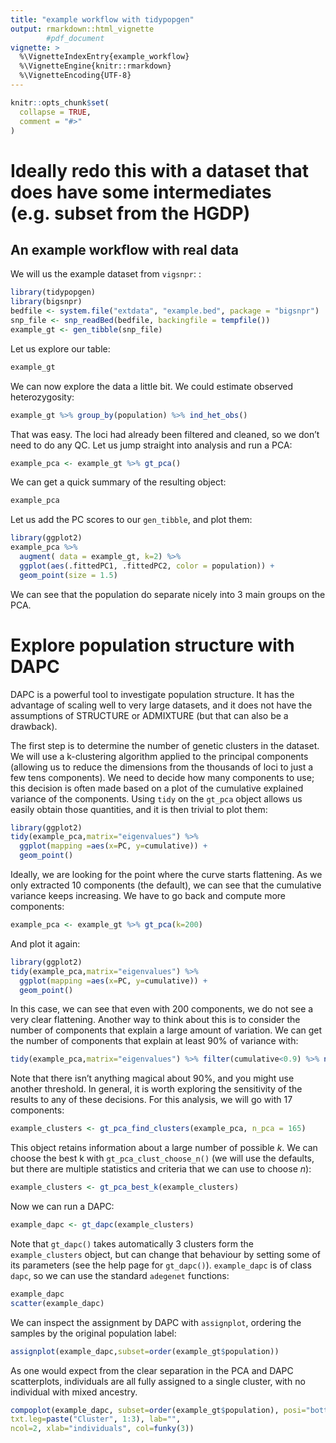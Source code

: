 ```yaml
---
title: "example workflow with tidypopgen"
output: rmarkdown::html_vignette
        #pdf_document
vignette: >
  %\VignetteIndexEntry{example_workflow}
  %\VignetteEngine{knitr::rmarkdown}
  %\VignetteEncoding{UTF-8}
---
```


```r
knitr::opts_chunk$set(
  collapse = TRUE,
  comment = "#>"
)
```


# Ideally redo this with a dataset that does have some intermediates (e.g. subset from the HGDP)

## An example workflow with real data
We will us the example dataset from `vigsnpr`:
:
```r
library(tidypopgen)
library(bigsnpr)
bedfile <- system.file("extdata", "example.bed", package = "bigsnpr")
snp_file <- snp_readBed(bedfile, backingfile = tempfile())
example_gt <- gen_tibble(snp_file)
```

Let us explore our table:
```r
example_gt
```

We can now explore the data a little bit. We could estimate observed heterozygosity:
```r
example_gt %>% group_by(population) %>% ind_het_obs()
```


That was easy. The loci had already been filtered and cleaned, so we don't need 
to do any QC. Let us jump straight into analysis and run a PCA:
```r
example_pca <- example_gt %>% gt_pca()
```

We can get a quick summary of the resulting object:
```r
example_pca
```

Let us add the PC scores to our `gen_tibble`, and plot them:
```r
library(ggplot2)
example_pca %>% 
  augment( data = example_gt, k=2) %>%
  ggplot(aes(.fittedPC1, .fittedPC2, color = population)) + 
  geom_point(size = 1.5)
```
We can see that the population do separate nicely into 3 main groups on the PCA.

# Explore population structure with DAPC

DAPC is a powerful tool to investigate population structure. It has the advantage of
scaling well to very large datasets, and it does not have the assumptions of STRUCTURE or
ADMIXTURE (but that can also be a drawback).

The first step is to determine the number of genetic clusters in the dataset. We will use
a k-clustering algorithm applied to the principal components (allowing us to reduce
the dimensions from the thousands of loci to just a few tens components). We need to decide how 
many components to use; this decision is often made based on a plot of the cumulative
explained variance of the components.
Using `tidy` on the `gt_pca` object allows us easily obtain those quantities, and it is then
trivial to plot them:
```r
library(ggplot2)
tidy(example_pca,matrix="eigenvalues") %>%
  ggplot(mapping =aes(x=PC, y=cumulative)) +
  geom_point()

```

Ideally, we are looking for the point where the curve starts flattening. As we only extracted
10 components (the default), we can see that the cumulative variance keeps increasing. We
have to go back and compute more components:
```r
example_pca <- example_gt %>% gt_pca(k=200)
```

And plot it again:
```r
library(ggplot2)
tidy(example_pca,matrix="eigenvalues") %>%
  ggplot(mapping =aes(x=PC, y=cumulative)) +
  geom_point()

```

In this case, we can see that even with 200 components, we do not see a very clear flattening. Another
way to think about this is to consider the number of components that explain a large amount
of variation. We can get the number of components that explain at least 90% of variance with:
```r
tidy(example_pca,matrix="eigenvalues") %>% filter(cumulative<0.9) %>% nrow()+1 
```

Note that there isn't anything magical about 90%, and you might use another threshold. In
general, it is worth exploring the sensitivity of the results to any of these decisions.
For this analysis, we will go with 17 components:

```r
example_clusters <- gt_pca_find_clusters(example_pca, n_pca = 165)
```

This object retains information about a large number of possible *k*. We can choose
the best k with `gt_pca_clust_choose_n()` (we will use the defaults, but there
are multiple statistics and criteria that we can use to choose *n*):
```r
example_clusters <- gt_pca_best_k(example_clusters)
```

Now we can run a DAPC:
```r
example_dapc <- gt_dapc(example_clusters)
```

Note that `gt_dapc()` takes automatically 3 clusters form the `example_clusters` object,
but can change that behaviour by setting some of its parameters (see the help
page for `gt_dapc()`).
`example_dapc` is of class `dapc`, so we can use the standard `adegenet` functions:
```r
example_dapc
scatter(example_dapc)
```
We can inspect the assignment by DAPC with `assignplot`, ordering the samples
by the original population label:
```r
assignplot(example_dapc,subset=order(example_gt$population))
```


As one would expect from the clear separation in the PCA and DAPC scatterplots,
individuals are all fully assigned to a single cluster, with no individual with
mixed ancestry.

```r
compoplot(example_dapc, subset=order(example_gt$population), posi="bottomright",
txt.leg=paste("Cluster", 1:3), lab="",
ncol=2, xlab="individuals", col=funky(3))
```
